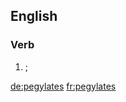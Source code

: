 {{also|PEGylates}}
==English==

===Verb===
{{head|en|verb form}}

# {{en-third-person singular of|pegylate}}; {{alternative form of|lang=en|PEGylates}}

[[de:pegylates]]
[[fr:pegylates]]